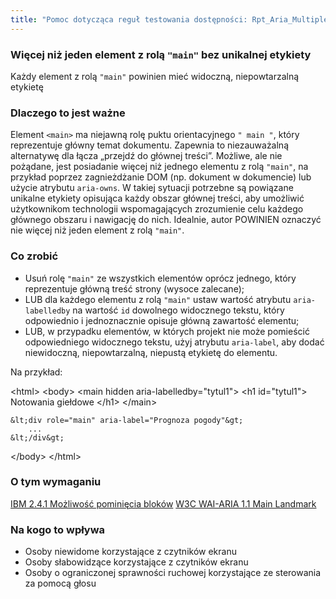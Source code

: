 ```yaml
---
title: "Pomoc dotycząca reguł testowania dostępności: Rpt_Aria_MultipleMainsRequireLabel_Implicit_2"
---
```


<div className="toolHelp">
<Row>
<Column colLg={16} colMd={8} colSm={4} className="toolHead">

### Więcej niż jeden element z rolą `"main"`  bez unikalnej etykiety

<div id="locLevel"></div>

Każdy element z rolą `"main"` powinien mieć widoczną, niepowtarzalną etykietę

</Column>
</Row>
<Row>
<Column colLg={11} colMd={5} colSm={4} className="toolMain">

### Dlaczego to jest ważne

Element `<main>` ma niejawną rolę puktu orientacyjnego `" main "`, który reprezentuje główny temat dokumentu. Zapewnia to niezauważalną alternatywę dla łącza „przejdź do głównej treści”. Możliwe, ale nie pożądane, jest posiadanie więcej niż jednego elementu z rolą `"main"`, na przykład poprzez zagnieżdżanie DOM (np. dokument w dokumencie) lub użycie atrybutu `aria-owns`. W takiej sytuacji potrzebne są powiązane unikalne etykiety opisująca każdy obszar głównej treści, aby umożliwić użytkownikom technologii wspomagających zrozumienie celu każdego głównego obszaru i nawigację do nich. Idealnie, autor POWINIEN oznaczyć nie więcej niż jeden element z rolą `"main"`.


<div id="locSnippet"></div>

### Co zrobić

* Usuń rolę `"main"` ze wszystkich elementów oprócz jednego, który reprezentuje główną treść strony (wysoce zalecane);
* LUB dla każdego elementu z rolą `"main"` ustaw wartość atrybutu `aria-labelledby` na wartość `id` dowolnego widocznego tekstu, który odpowiednio i jednoznacznie opisuje główną zawartość elementu;
* LUB, w przypadku elementów, w których projekt nie może pomieścić odpowiedniego widocznego tekstu, użyj atrybutu `aria-label`, aby dodać niewidoczną, niepowtarzalną, niepustą etykietę do elementu.



Na przykład:

<CodeSnippet type="multi" light={true}>&lt;html&gt;
&lt;body&gt;
    &lt;main hidden aria-labelledby="tytul1"&gt;
        &lt;h1 id="tytul1"&gt; Notowania giełdowe &lt;/h1&gt;
	&lt;/main&gt;
    
    &lt;div role="main" aria-label="Prognoza pogody"&gt;
        ...
    &lt;/div&gt;
&lt;/body&gt;
&lt;/html&gt;</CodeSnippet>

</Column>
<Column colLg={5} colMd={3} colSm={4} className="toolLeft">

### O tym wymaganiu

[IBM 2.4.1 Możliwość pominięcia bloków](http://www.ibm.com/able/guidelines/ci162/bypass_blocks.html)
[W3C WAI-ARIA 1.1 Main Landmark](https://www.w3.org/TR/wai-aria-practices/examples/landmarks/main.html)

### Na kogo to wpływa

* Osoby niewidome korzystające z czytników ekranu
* Osoby słabowidzące korzystające z czytników ekranu
* Osoby o ograniczonej sprawności ruchowej korzystające ze sterowania za pomocą głosu

</Column>
</Row>
</div>

